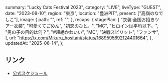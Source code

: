   summary: "Lucky Cats Festival 2023",
  category: "LIVE",
  liveType: "GUEST",
  date: "2023-08-10",
  region: "東京",
  location: "豊洲PIT",
  present: ["高嶺のなでしこ"],
  image: {
    path: "",
    ref: "",
  },
  recaps: {
    stagePlan: [
      "衣装:全国お招きツアー衣装",
      "可愛くてごめん",
      "初恋のひと。",
      "MC",
      "ヒロインは平均以下。",
      "男の子の目的は何？",
      "#超絶かわいい",
      "MC",
      "決戦スピリット",
      "ファンサ",
    ],
    url: "https://x.com/Mikuru_hositani/status/1689595692124401664",
  },
  updatedAt: "2025-06-14",
};

## リンク

- [公式スケジュール](https://takanenonadeshiko.jp/?p=1184)
